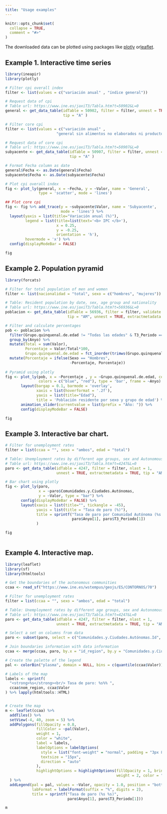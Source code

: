 ```yaml
---
title: "Usage examples"
---
```


```r
knitr::opts_chunk$set(
  collapse = TRUE,
  comment = "#>"
)
```

The downloaded data can be plotted using packages like
[plotly](https://plotly.com/r/) or[leaflet](https://rstudio.github.io/leaflet/).

## Example 1. Interactive time series

```r
library(ineapir)
library(plotly)

# Filter cpi overall index
filter <- list(values = c("variación anual" , "índice general"))

# Request data of cpi
# Table url: https://www.ine.es/jaxiT3/Tabla.htm?t=50902&L=0
general <- get_data_table(idTable = 50902, filter = filter, unnest = TRUE,
                          tip = "A" )

# Filter core cpi
filter <- list(values = c("variación anual" , 
                       "general sin alimentos no elaborados ni productos energéticos"))

# Request data of core cpi
# Table url: https://www.ine.es/jaxiT3/Tabla.htm?t=50907&L=0
subyacente <- get_data_table(idTable = 50907, filter = filter, unnest = TRUE,
                             tip = "A" )

# Format Fecha column as date
general$Fecha <- as.Date(general$Fecha)
subyacente$Fecha <- as.Date(subyacente$Fecha)

# Plot cpi overall index
fig <- plot_ly(general, x = ~Fecha, y = ~Valor, name = 'General',
               type = 'scatter', mode = 'lines')

## Plot core cpi
fig <- fig %>% add_trace(y = ~subyacente$Valor, name = 'Subyacente',
                         mode = 'lines') %>%
  layout(yaxis = list(title="Variación anual (%)"),
         legend = list(title=list(text='<b> IPC </b>'),
                       x = 0.25,
                       y = -0.25,
                       orientation = 'h'),
         hovermode = 'x') %>%
  config(displayModeBar = FALSE)

fig

```

## Example 2. Population pyramid

```r
library(forcats)

# Filter for total population of men and women 
filter <- list(nacionalidad = "total", sexo = c("hombres", "mujeres"))

# Table: Resident population by date, sex, age group and nationality
# Table url: https://www.ine.es/jaxiT3/Tabla.htm?t=56936&L=0
poblacion <- get_data_table(idTable = 56936, filter = filter, validate = FALSE, 
                            tip = "AM", unnest = TRUE, extractmetadata = TRUE)

# Filter and calculate percentages
pob <- poblacion %>% 
  filter(Grupo.quinquenal.de.edad != "Todas las edades" & T3_Periodo == "1 de enero de") %>%
  group_by(Anyo) %>% 
  mutate(Total = sum(Valor), 
         Porcentaje = Valor/Total*100, 
         Grupo.quinquenal.de.edad = fct_inorder(trimws(Grupo.quinquenal.de.edad))) %>% ungroup() %>%
  mutate(Porcentaje = ifelse(Sexo == "Hombres",
                             -Porcentaje, Porcentaje))
  
# Pyramid using plotly
fig <- plot_ly(pob, x = ~Porcentaje , y = ~Grupo.quinquenal.de.edad, color = ~Sexo, 
               colors = c("blue", "red"), type = 'bar', frame = ~Anyo) %>% 
       layout(bargap = 0.1, barmode = 'overlay',
              xaxis = list(hoverformat = '.2f'),
              yaxis = list(title="Edad"),
              title = 'Población residente por sexo y grupo de edad') %>%
       animation_slider(currentvalue = list(prefix = "Año: ")) %>%
       config(displayModeBar = FALSE)

fig

```


## Example 3. Interactive bar chart.
```r
# Filter for unemployment rates
filter = list(ccaa = "", sexo = "ambos", edad = "total")

# Table: Unemployment rates by different age groups, sex and Autonomous Community
# Table url: https://www.ine.es/jaxiT3/Tabla.htm?t=4247&L=0
paro <- get_data_table(idTable = 4247, filter = filter, nlast = 1,
                       unnest = TRUE, extractmetadata = TRUE, tip = "AM")

# Bar chart using plotly
fig <- plot_ly(paro, 
               x = ~paro$Comunidades.y.Ciudades.Autónomas,
               y = ~Valor, type = "bar") %>%
       config(displayModeBar = FALSE) %>%
       layout(xaxis = list(title="", tickangle = -45),
              yaxis = list(title = "Tasa de paro (%)"),
              title = sprintf("Tasa de paro por Comunidad Autónoma (%s %s)",
                              paro$Anyo[1], paro$T3_Periodo[1])
              )

fig
  
```

## Example 4. Interactive map.
```r
library(leaflet)
library(sf)
library(htmltools)

# Get the boundaries of the autonomous communities
ccaa <- read_sf("https://www.ine.es/wstempus/geojs/ES/CONTORNOS/70")

# Filter for unemployment rates
filter = list(ccaa = "", sexo = "ambos", edad = "total")

# Table: Unemployment rates by different age groups, sex and Autonomous Community
# Table url: https://www.ine.es/jaxiT3/Tabla.htm?t=4247&L=0
paro <- get_data_table(idTable = 4247, filter = filter, nlast = 1,
                       unnest = TRUE, extractmetadata = TRUE, tip = "AM")

# Select a set on columns from data
paro <- subset(paro, select = c("Comunidades.y.Ciudades.Autónomas.Id", "T3_Periodo", "Anyo","Valor"))

# Join boundaries information with data information
ccaa <- merge(ccaa, paro, by.x = "id_region", by.y = "Comunidades.y.Ciudades.Autónomas.Id" )

# Create the palette of the legend
pal <- colorBin("plasma", domain = NULL, bins = c(quantile(ccaa$Valor)))

# Labels of the map
labels <- sprintf(
  "<strong>%s</strong><br/> Tasa de paro: %s%% ",
  ccaa$nom_region, ccaa$Valor
) %>% lapply(htmltools::HTML)


# Create the map
m <- leaflet(ccaa) %>% 
  addTiles() %>%
  setView(-4, 40, zoom = 5) %>%
  addPolygons(fillOpacity = 0.8,
              fillColor = ~pal(Valor),
              weight = 1,
              color = "white",
              label = labels,
              labelOptions = labelOptions(
                style = list("font-weight" = "normal", padding = "3px 8px"),
                textsize = "15px",
                direction = "auto"
              ),
              highlightOptions = highlightOptions(fillOpacity = 1, bringToFront = TRUE, 
                                                  weight = 2, color = "white")
  ) %>%
  addLegend(pal = pal, values = ~Valor, opacity = 1.0, position = "bottomright",
            labFormat = labelFormat(suffix = "%", digits = 2),
            title = sprintf("Tasa de paro (%s %s)",
                            paro$Anyo[1], paro$T3_Periodo[1]))

m

```

